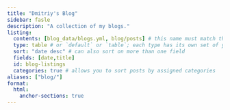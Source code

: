 ```yaml
---
title: "Dmitriy's Blog"
sidebar: fasle
description: "A collection of my blogs."
listing: 
  contents: [blog_data/blogs.yml, blog/posts] # this name must match the name of the folder you created in step #1; here, all Quarto docs in the `posts` directory will be included on your listing page
  type: table # or `default` or `table`; each type has its own set of yaml options to include
  sort: "date desc" # can also sort on more than one field
  fields: [date,title]
  id: blog-listings
  categories: true # allows you to sort posts by assigned categories 
aliases: ["blog/"]
format:
  html:
    anchor-sections: true
---
```



